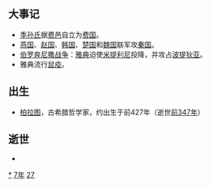 {{yearTOC|-427|[[周考王|周考王]]十四年 [[魯元公|魯元公]]十年 [[齊宣公|齊宣公]]二十九年 [[晉幽公|晉幽公]]七年 [[趙襄子|趙襄子]]四十九年 [[秦懷公|秦懷公]]二年 [[楚簡王|楚簡王]]五年 [[宋昭公|宋昭公]]四十二年 [[衛昭公|衛昭公]]五年 [[鄭共公|鄭共公]]二十八年 [[燕閔公|燕閔公]]十二年  越王[[朱勾|朱勾]]二十一年}}

== 大事记 ==
*[[季孙氏|季孙氏]]据[[费邑|费邑]]自立为[[费国|费国]]。
*[[燕国|燕国]]、[[赵国|赵国]]、[[韩国_(诸侯)|韩国]]、[[楚国|楚国]]和[[魏国_(战国)|魏国]]联军攻[[秦国|秦国]]。
*[[伯罗奔尼撒战争|伯罗奔尼撒战争]]：[[雅典|雅典]]迫使[[米提利尼|米提利尼]]投降，并攻占[[波提狄亚|波提狄亚]]。
*雅典流行[[鼠疫|鼠疫]]。

== 出生 ==
*[[柏拉图|柏拉图]]，古希腊哲学家，约出生于前427年（逝世[[前347年|前347年]]）

== 逝世 ==
{{Wikisource year mention}}
*

[[Category:前427年|*]]
[[Category:前420年代|7年]]
[[Category:前5世纪各年|27]]